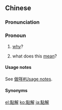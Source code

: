 {{also|点解}}
==Chinese==
{{zh-forms|s=点解}}

===Pronunciation===
{{zh-pron
|c=dim2 gaai2
|cat=pron
}}

===Pronoun===
{{zh-pronoun}} {{tcx|lang=zh|Cantonese}}

# [[why]]?
#: {{zh-x|點解 會 噉 嘅{ge2}？|Why does it have to be like this?|C-GZ}}
# what does this [[mean]]?
#: {{zh-x|呢{nei1} 隻 字 點解？|What does this word mean?|C-GZ}}

====Usage notes====
See [[做咩#Usage notes]].

====Synonyms====
{{zh-dial|為什麼}}

[[el:點解]]
[[ko:點解]]
[[ja:點解]]